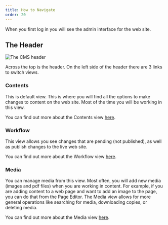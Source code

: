 ```yaml
---
title: How to Navigate
order: 20
---
```

When you first log in you will see the admin interface for the web site.

## The Header

![The CMS header](/images/main-header.jpg)

Across the top is the header. On the left side of the header there are 3 links to switch views.

### Contents
This is default view. This is where you will find all the options to make changes to content on the web site. Most of the time you will be working in this view.

You can find out more about the Contents view [here](/gently-hugged/contents/index/).

### Workflow
This view allows you see changes that are pending (not published), as well as publish changes to the live web site.

You can find out more about the Workflow view [here](/gently-hugged/workflow/index/).

### Media
You can manage media from this view. Most often, you will add new media (images and pdf files) when you are working in content. For example, if you are adding content to a web page and want to add an image to the page, you can do that from the Page Editor. The Media view allows for more general operations like searching for media, downloading copies, or deleting media.

You can find out more about the Media view [here](/gently-hugged/media/index/).